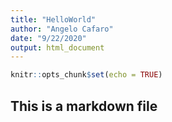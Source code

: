 ```yaml
---
title: "HelloWorld"
author: "Angelo Cafaro"
date: "9/22/2020"
output: html_document
---
```


```r
knitr::opts_chunk$set(echo = TRUE)
```

## This is a markdown file
